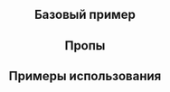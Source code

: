 
<Meta of={DropdownMenuStories} />

<Header
  component="DropdownMenu"
  guides="https://guides.kontur.ru/components/actions/menu-button/"
  figma="https://www.figma.com/design/87ScqxPzJpF9DcVBNYWOjM/⚡-Kontur-UI?node-id=200-2498&t=I8Bp7OCi6jgkyIbR-0"
/>

<Description />

## Базовый пример

<Primary />

## Пропы

<PropsTable />

## Примеры использования

<Stories title="" includePrimary={false} />
